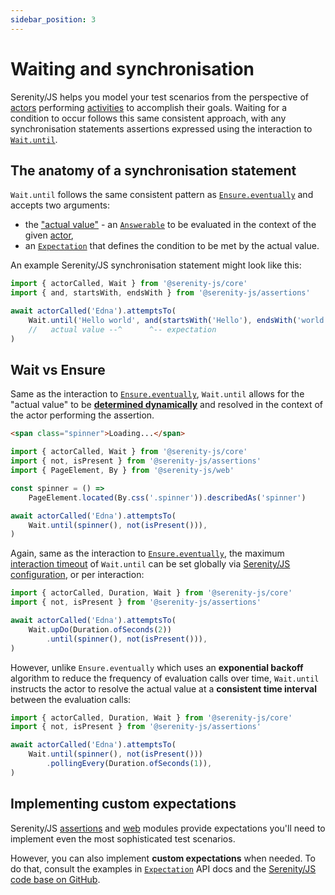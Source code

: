 ```yaml
---
sidebar_position: 3
---
```


# Waiting and synchronisation

Serenity/JS helps you model your test scenarios from the perspective of [actors](/api/core/class/Actor) performing [activities](/api/core/class/Activity) to accomplish their goals.
Waiting for a condition to occur follows this same consistent approach, with any synchronisation statements assertions expressed using the interaction to [`Wait.until`](/api/core/class/Wait#until).

## The anatomy of a synchronisation statement

`Wait.until` follows the same consistent pattern as [`Ensure.eventually`](/api/assertions/class/Ensure#eventually) and accepts two arguments:
- the ["actual value"](http://xunitpatterns.com/ResultVerification.html) - an [`Answerable`](/api/core#Answerable) to be evaluated in the context of the given [actor](/api/core/class/Actor),
- an [`Expectation`](/api/core/class/Expectation) that defines the condition to be met by the actual value.

An example Serenity/JS synchronisation statement might look like this:

```typescript
import { actorCalled, Wait } from '@serenity-js/core'
import { and, startsWith, endsWith } from '@serenity-js/assertions'

await actorCalled('Edna').attemptsTo(
    Wait.until('Hello world', and(startsWith('Hello'), endsWith('world'))),
    //   actual value --^      ^-- expectation
)
```

## Wait vs Ensure

Same as the interaction to [`Ensure.eventually`](/handbook/design/assertions#fault-tolerant-assertions),
`Wait.until` allows for the "actual value" to be [**determined dynamically**](/api/core/class/Question)
and resolved in the context of the actor performing the assertion.

```html
<span class="spinner">Loading...</span>
```

```typescript
import { actorCalled, Wait } from '@serenity-js/core'
import { not, isPresent } from '@serenity-js/assertions'
import { PageElement, By } from '@serenity-js/web'

const spinner = () =>
    PageElement.located(By.css('.spinner')).describedAs('spinner')

await actorCalled('Edna').attemptsTo(
    Wait.until(spinner(), not(isPresent())),
)
```

Again, same as the interaction to [`Ensure.eventually`](/handbook/design/assertions#fault-tolerant-assertions),
the maximum [interaction timeout](/api/core/class/SerenityConfig#interactionTimeout) of `Wait.until`
can be set globally via [Serenity/JS configuration](/api/core/function/configure),
or per interaction:

```typescript
import { actorCalled, Duration, Wait } from '@serenity-js/core'
import { not, isPresent } from '@serenity-js/assertions'

await actorCalled('Edna').attemptsTo(
    Wait.upDo(Duration.ofSeconds(2))
        .until(spinner(), not(isPresent())),
)
```

However, unlike `Ensure.eventually` which uses an **exponential backoff**
algorithm to reduce the frequency of evaluation calls over time, `Wait.until` instructs the actor
to resolve the actual value at a **consistent time interval** between the evaluation calls:

```typescript title="Example web scenario interacting with the widget"
import { actorCalled, Duration, Wait } from '@serenity-js/core'
import { not, isPresent } from '@serenity-js/assertions'

await actorCalled('Edna').attemptsTo(
    Wait.until(spinner(), not(isPresent()))
        .pollingEvery(Duration.ofSeconds(1)),
)
```

## Implementing custom expectations

Serenity/JS [assertions](/api/assertions) and [web](/api/web) modules provide expectations you'll need to implement
even the most sophisticated test scenarios.

However, you can also implement **custom expectations** when needed. To do that, consult the examples in [`Expectation`](/api/core/class/Expectation) API docs
and the [Serenity/JS code base on GitHub](https://github.com/serenity-js/serenity-js).
